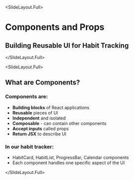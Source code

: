 
<SlideLayout.Full>
# Components and Props

## Building Reusable UI for Habit Tracking

</SlideLayout.Full>

<SlideLayout.Full>
## What are Components?

### Components are:
- **Building blocks** of React applications
- **Reusable** pieces of UI
- **Independent** and isolated
- **Composable** - can contain other components
- **Accept inputs** called props
- **Return JSX** to describe UI

### In our habit tracker:
- HabitCard, HabitList, ProgressBar, Calendar components
- Each component handles one specific aspect of the UI

</SlideLayout.Full>